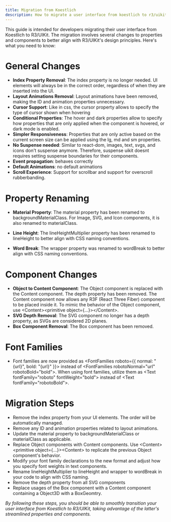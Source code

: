 ```yaml
---
title: Migration from Koestlich
description: How to migrate a user interface from koestlich to r3/uikit
---
```


This guide is intended for developers migrating their user interface from Koestlich to R3/UIKit. The migration involves several changes to properties and components to better align with R3/UIKit's design principles. Here's what you need to know:

# General Changes

- **Index Property Removal**: The index property is no longer needed. UI elements will always be in the correct order, regardless of when they are inserted into the UI.
- **Layout Animations Removal**: Layout animations have been removed, making the ID and animation properties unnecessary.
- **Cursor Support**: Like in css, the cursor property allows to specify the type of cursor shown when hovering
- **Conditional Properties**: The hover and dark properties allow to specify how properties that are only applied when the component is hovered, or dark mode is enabled. 
- **Simpler Responsiveness**: Properties that are only active based on the current screen size can be applied using the lg, md and sm properties.
- **No Suspense needed**: Similar to react-dom, images, text, svgs, and icons don't suspense anymore. Therefore, suspense uikit doesnt requires setting suspense boundaries for their components.
- **Event propagation**: behaves correctly
- **Default Animations**: no default animations
- **Scroll Experience**: Support for scrollbar and support for overscroll rubberbanding.

# Property Renaming

- **Material Property**: The material property has been renamed to backgroundMaterialClass. For Image, SVG, and Icon components, it is also renamed to materialClass.
- **Line Height**: The lineHeightMultiplier property has been renamed to lineHeight to better align with CSS naming conventions.

- **Word Break**: The wrapper property was renamed to wordBreak to better align with CSS naming conventions.

# Component Changes

- **Object to Content Component**: The Object component is replaced with the Content component. The depth property has been removed. The Content component now allows any R3F (React Three Fiber) component to be placed inside it. To mimic the behavior of the Object component, use \<Content>\<primitive object=\{...}>\</Content>.
- **SVG Depth Removal**: The SVG component no longer has a depth property, as SVGs are considered 2D planes.
- **Box Component Removal**: The Box component has been removed.

# Font Families
- Font families are now provided as \<FontFamilies roboto={{ normal: "{url}", bold: "{url}" }}> instead of \<FontFamilies robotoNormal="url" robotoBold="bold">. When using font families, utilize them as \<Text fontFamily="roboto" fontWeight="bold"> instead of \<Text fontFamily="robotoBold">.

# Migration Steps
- Remove the index property from your UI elements. The order will be automatically managed.
- Remove any ID and animation properties related to layout animations.
- Update the material property to backgroundMaterialClass or materialClass as applicable.
- Replace Object components with Content components. Use \<Content>\<primitive object=\{...}>\<Content> to replicate the previous Object component's behavior.
- Modify your font family declarations to the new format and adjust how you specify font weights in text components.
- Rename lineHeightMultiplier to lineHeight and wrapper to wordBreak in your code to align with CSS naming.
- Remove the depth property from all SVG components
- Replace usages of the Box component with a Content component containing a Object3D with a BoxGeomtry.

*By following these steps, you should be able to smoothly transition your user interface from Koestlich to R3/UIKit, taking advantage of the latter's streamlined properties and components.*